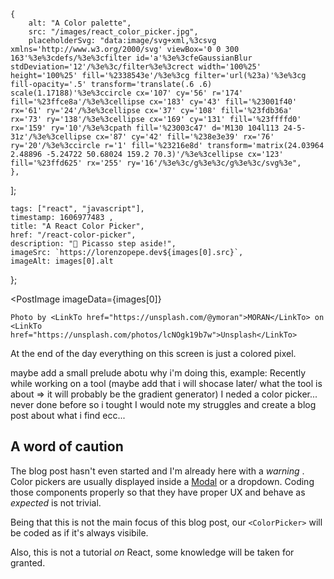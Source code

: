 
	{
		alt: "A Color palette",
		src: "/images/react_color_picker.jpg",
		placeholderSvg: "data:image/svg+xml,%3csvg xmlns='http://www.w3.org/2000/svg' viewBox='0 0 300 163'%3e%3cdefs/%3e%3cfilter id='a'%3e%3cfeGaussianBlur stdDeviation='12'/%3e%3c/filter%3e%3crect width='100%25' height='100%25' fill='%2338543e'/%3e%3cg filter='url(%23a)'%3e%3cg fill-opacity='.5' transform='translate(.6 .6) scale(1.17188)'%3e%3ccircle cx='107' cy='56' r='174' fill='%23ffce8a'/%3e%3cellipse cx='183' cy='43' fill='%23001f40' rx='61' ry='24'/%3e%3cellipse cx='37' cy='108' fill='%23fdb36a' rx='73' ry='138'/%3e%3cellipse cx='169' cy='131' fill='%23ffffd0' rx='159' ry='10'/%3e%3cpath fill='%23003c47' d='M130 104l113 24-5-31z'/%3e%3cellipse cx='87' cy='42' fill='%238e3e39' rx='76' ry='20'/%3e%3ccircle r='1' fill='%23216e8d' transform='matrix(24.03964 2.48896 -5.24722 50.68024 159.2 70.3)'/%3e%3cellipse cx='123' fill='%23ffd625' rx='255' ry='16'/%3e%3c/g%3e%3c/g%3e%3c/svg%3e",
	},
];

	tags: ["react", "javascript"],
	timestamp: 1606977483 ,
	title: "A React Color Picker",
	href: "/react-color-picker",
	description: "🎨 Picasso step aside!",
	imageSrc: `https://lorenzopepe.dev${images[0].src}`,
	imageAlt: images[0].alt
};

<PostHeader metadata={metadata} />

<PostImage
	imageData={images[0]}
>
	Photo by <LinkTo href="https://unsplash.com/@ymoran">MORAN</LinkTo> on <LinkTo href="https://unsplash.com/photos/lcNOgk19b7w">Unsplash</LinkTo>
</PostImage>

At the end of the day everything on this screen is just a colored pixel.

maybe add a small prelude abotu why i'm doing this, example:
Recently while working on a tool (maybe add that i will shocase later/ what the tool is about => it will probably be the gradient generator) I neded a color picker...
never done before so i tought I would note my struggles and create a blog post about what i find ecc...

<section>

## A word of caution
The blog post hasn't even started and I'm already here with a _warning_ <Emoji value="🤦" description="I'm embarassed"/>. Color pickers are usually displayed inside
a [Modal](https://en.wikipedia.org/wiki/Modal_window) or a dropdown. Coding those components properly so that they have proper UX and behave as _expected_ 
is not trivial.

Being that this is not the main focus of this blog post, our `<ColorPicker>` will be coded as if it's always visibile. 

Also, this is not a tutorial _on_ React, some knowledge will be taken for granted.

</section>

<ColorPickerDemo />

<PostFooter timestamp={metadata.timestamp} title={metadata.title} href={metadata.href}/>
